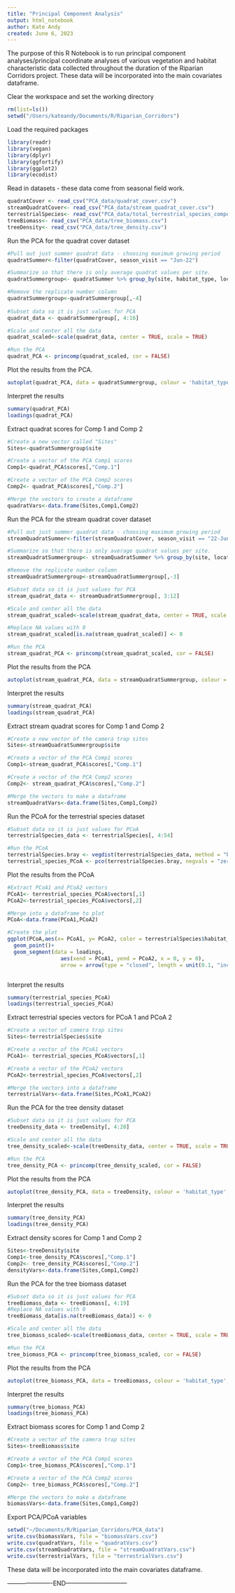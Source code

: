 ```yaml
---
title: "Principal Component Analysis"
output: html_notebook
author: Kate Andy
created: June 6, 2023
---
```


The purpose of this R Notebook is to run principal component analyses/principal coordinate analyses of various vegetation and habitat characteristic data collected throughout the duration of the Riparian Corridors project. These data will be incorporated into the main covariates dataframe.  

Clear the workspace and set the working directory
```r
rm(list=ls())
setwd("/Users/kateandy/Documents/R/Riparian_Corridors")
```


Load the required packages
```r
library(readr)
library(vegan)
library(dplyr)
library(ggfortify)
library(ggplot2)
library(ecodist)
```


Read in datasets - these data come from seasonal field work. 
```r
quadratCover <- read_csv("PCA_data/quadrat_cover.csv")
streamQuadratCover<- read_csv("PCA_data/stream_quadrat_cover.csv")
terrestrialSpecies<- read_csv("PCA_data/total_terrestrial_species_composition.csv")
treeBiomass<- read_csv("PCA_data/tree_biomass.csv")
treeDensity<- read_csv("PCA_data/tree_density.csv")
```



Run the PCA for the quadrat cover dataset
```r
#Pull out just summer quadrat data - choosing maximum growing period
quadratSummer<-filter(quadratCover, season_visit == "Jun-22")

#Summarize so that there is only average quadrat values per site.
quadratSummergroup<- quadratSummer %>% group_by(site, habitat_type, location) %>% summarise(across(where(is.numeric), list(mean=mean), na.rm=TRUE))

#Remove the replicate number column
quadratSummergroup<-quadratSummergroup[,-4]
  
#Subset data so it is just values for PCA
quadrat_data <- quadratSummergroup[, 4:16]

#Scale and center all the data
quadrat_scaled<-scale(quadrat_data, center = TRUE, scale = TRUE)

#Run the PCA
quadrat_PCA <- princomp(quadrat_scaled, cor = FALSE)

```

Plot the results from the PCA.
```r
autoplot(quadrat_PCA, data = quadratSummergroup, colour = 'habitat_type', shape = 'location', loadings=TRUE,loadings.label = TRUE, loadings.label.size = 3)
```


Interpret the results
```r
summary(quadrat_PCA)
loadings(quadrat_PCA)
```

Extract quadrat scores for Comp 1 and Comp 2
```r
#Create a new vector called "Sites"
Sites<-quadratSummergroup$site 

#Create a vector of the PCA Comp1 scores
Comp1<-quadrat_PCA$scores[,"Comp.1"]

#Create a vector of the PCA Comp2 scores
Comp2<- quadrat_PCA$scores[,"Comp.2"]

#Merge the vectors to create a dataframe
quadratVars<-data.frame(Sites,Comp1,Comp2)
```


Run the PCA for the stream quadrat cover dataset
```r
#Pull out just summer quadrat data - choosing maximum growing period
streamQuadratSummer<-filter(streamQuadratCover, season_visit == "22-Jun") #sometimes needs to be "Jun-22" instead of "22-Jun"

#Summarize so that there is only average quadrat values per site.
streamQuadratSummergroup<- streamQuadratSummer %>% group_by(site, location) %>% summarise(across(where(is.numeric), list(mean=mean), na.rm=TRUE))

#Remove the replicate number column
streamQuadratSummergroup<-streamQuadratSummergroup[,-3]

#Subset data so it is just values for PCA
stream_quadrat_data <- streamQuadratSummergroup[, 3:12]

#Scale and center all the data
stream_quadrat_scaled<-scale(stream_quadrat_data, center = TRUE, scale = TRUE)

#Replace NA values with 0
stream_quadrat_scaled[is.na(stream_quadrat_scaled)] <- 0

#Run the PCA
stream_quadrat_PCA <- princomp(stream_quadrat_scaled, cor = FALSE)
```

Plot the results from the PCA
```r
autoplot(stream_quadrat_PCA, data = streamQuadratSummergroup, colour = 'location') + geom_text(size = 2, vjust = -1, label = streamQuadratSummergroup$site)
```
Interpret the results
```r
summary(stream_quadrat_PCA)
loadings(stream_quadrat_PCA)
```

Extract stream quadrat scores for Comp 1 and Comp 2
```r
#Create a new vector of the camera trap sites
Sites<-streamQuadratSummergroup$site

#Create a vector of the PCA Comp1 scores
Comp1<-stream_quadrat_PCA$scores[,"Comp.1"]

#Create a vector of the PCA Comp2 scores
Comp2<- stream_quadrat_PCA$scores[,"Comp.2"]

#Merge the vectors to make a dataframe
streamQuadratVars<-data.frame(Sites,Comp1,Comp2)
```


Run the PCoA for the terrestrial species dataset
```r
#Subset data so it is just values for PCoA
terrestrialSpecies_data <- terrestrialSpecies[, 4:54]

#Run the PCoA
terrestrialSpecies.bray <- vegdist(terrestrialSpecies_data, method = "bray") #creates a dissimilarity matrix
terrestrial_species_PCoA <- pco(terrestrialSpecies.bray, negvals = "zero", dround = 0) #runs the PCoA

```

Plot the results from the PCoA
```r
#Extract PCoA1 and PCoA2 vectors
PCoA1<- terrestrial_species_PCoA$vectors[,1]
PCoA2<-terrestrial_species_PCoA$vectors[,2]

#Merge into a dataframe to plot
PCoA<-data.frame(PCoA1,PCoA2)

#Create the plot
ggplot(PCoA,aes(x= PCoA1, y= PCoA2, color = terrestrialSpecies$habitat_type, shape = terrestrialSpecies$location)) +
  geom_point()+ 
  geom_segment(data = loadings,
                 aes(xend = PCoA1, yend = PCoA2, x = 0, y = 0),
                 arrow = arrow(type = "closed", length = unit(0.1, "inches"), ends = "both"))



```



Interpret the results
```r
summary(terrestrial_species_PCoA)
loadings(terrestrial_species_PCoA)
```

Extract terrestrial species vectors for PCoA 1 and PCoA 2
```r
#Create a vector of camera trap sites
Sites<-terrestrialSpecies$site

#Create a vector of the PCoA1 vectors
PCoA1<- terrestrial_species_PCoA$vectors[,1]

#Create a vector of the PCoA2 vectors
PCoA2<-terrestrial_species_PCoA$vectors[,2]

#Merge the vectors into a dataframe
terrestrialVars<-data.frame(Sites,PCoA1,PCoA2)
```


Run the PCA for the tree density dataset
```r
#Subset data so it is just values for PCA
treeDensity_data <- treeDensity[, 4:20]

#Scale and center all the data
tree_density_scaled<-scale(treeDensity_data, center = TRUE, scale = TRUE)

#Run the PCA
tree_density_PCA <- princomp(tree_density_scaled, cor = FALSE)
```

Plot the results from the PCA
```r
autoplot(tree_density_PCA, data = treeDensity, colour = 'habitat_type', shape = 'location')
```
Interpret the results
```r
summary(tree_density_PCA)
loadings(tree_density_PCA)
```

Extract density scores for Comp 1 and Comp 2
```r
Sites<-treeDensity$site
Comp1<-tree_density_PCA$scores[,"Comp.1"]
Comp2<- tree_density_PCA$scores[,"Comp.2"]
densityVars<-data.frame(Sites,Comp1,Comp2)
```



Run the PCA for the tree biomass dataset
```r
#Subset data so it is just values for PCA
treeBiomass_data <- treeBiomass[, 4:19]
#Replace NA values with 0
treeBiomass_data[is.na(treeBiomass_data)] <- 0

#Scale and center all the data
tree_biomass_scaled<-scale(treeBiomass_data, center = TRUE, scale = TRUE)

#Run the PCA
tree_biomass_PCA <- princomp(tree_biomass_scaled, cor = FALSE)
```

Plot the results from the PCA
```r
autoplot(tree_biomass_PCA, data = treeBiomass, colour = 'habitat_type', shape = 'location')
```
Interpret the results
```r
summary(tree_biomass_PCA)
loadings(tree_biomass_PCA)
```

Extract biomass scores for Comp 1 and Comp 2
```r
#Create a vector of the camera trap sites
Sites<-treeBiomass$site

#Create a vector of the PCA Comp1 scores
Comp1<-tree_biomass_PCA$scores[,"Comp.1"]

#Create a vector of the PCA Comp2 scores
Comp2<- tree_biomass_PCA$scores[,"Comp.2"]

#Merge the vectors to make a dataframe
biomassVars<-data.frame(Sites,Comp1,Comp2)
```


Export PCA/PCoA variables
```r
setwd("~/Documents/R/Riparian_Corridors/PCA_data")
write.csv(biomassVars, file = "biomassVars.csv")
write.csv(quadratVars, file = "quadratVars.csv")
write.csv(streamQuadratVars, file = "streamQuadratVars.csv")
write.csv(terrestrialVars, file = "terrestrialVars.csv")
```

These data will be incorporated into the main covariates dataframe.


----------------------END------------------------------
